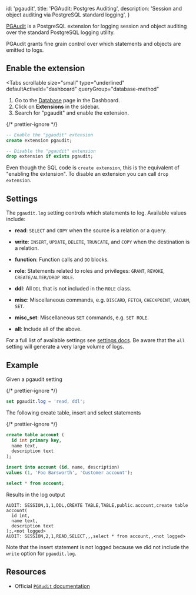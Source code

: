 
  id: 'pgaudit',
  title: 'PGAudit: Postgres Auditing',
  description: 'Session and object auditing via PostgreSQL standard logging',
}

[PGAudit](https://www.pgaudit.org) is a PostgreSQL extension for logging session and object auditing over the standard PostgreSQL logging utility.

PGAudit grants fine grain control over which statements and objects are emitted to logs.

## Enable the extension

<Tabs
  scrollable
  size="small"
  type="underlined"
  defaultActiveId="dashboard"
  queryGroup="database-method"
>
<TabPanel id="dashboard" label="Dashboard">

1. Go to the [Database](https://supabase.com/dashboard/project/_/database/tables) page in the Dashboard.
2. Click on **Extensions** in the sidebar.
3. Search for "pgaudit" and enable the extension.

</TabPanel>
<TabPanel id="sql" label="SQL">

{/* prettier-ignore */}
```sql
-- Enable the "pgaudit" extension
create extension pgaudit;

-- Disable the "pgaudit" extension
drop extension if exists pgaudit;
```

Even though the SQL code is `create extension`, this is the equivalent of "enabling the extension".
To disable an extension you can call `drop extension`.

</TabPanel>
</Tabs>

## Settings

The `pgaudit.log` setting controls which statements to log. Available values include:

- **read**: `SELECT` and `COPY` when the source is a relation or a query.
- **write**: `INSERT`, `UPDATE`, `DELETE`, `TRUNCATE`, and `COPY` when the destination is a relation.
- **function**: Function calls and `DO` blocks.
- **role**: Statements related to roles and privileges: `GRANT`, `REVOKE`, `CREATE/ALTER/DROP ROLE`.
- **ddl**: All `DDL` that is not included in the `ROLE` class.
- **misc**: Miscellaneous commands, e.g. `DISCARD`, `FETCH`, `CHECKPOINT`, `VACUUM`, `SET`.
- **misc_set**: Miscellaneous `SET` commands, e.g. `SET ROLE`.

- **all**: Include all of the above.

For a full list of available settings see [settings docs](https://github.com/pgaudit/pgaudit/blob/master/README.md#settings). Be aware that the `all` setting will generate a very large volume of logs.

## Example

Given a pgaudit setting

{/* prettier-ignore */}
```sql
set pgaudit.log = 'read, ddl';
```

The following create table, insert and select statements

{/* prettier-ignore */}
```sql
create table account (
  id int primary key,
  name text,
  description text
);

insert into account (id, name, description)
values (1, 'Foo Barsworth', 'Customer account');

select * from account;
```

Results in the log output

```text
AUDIT: SESSION,1,1,DDL,CREATE TABLE,TABLE,public.account,create table account(
  id int,
  name text,
  description text
);,<not logged>
AUDIT: SESSION,2,1,READ,SELECT,,,select * from account,,<not logged>
```

Note that the insert statement is not logged because we did not include the `write` option for `pgaudit.log`.

## Resources

- Official [`PGAudit` documentation](https://www.pgaudit.org)


